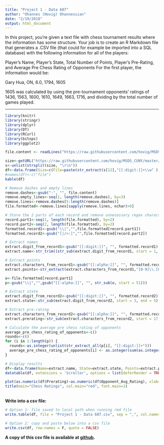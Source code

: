```yaml
---
title: "Project 1 - Data 607"
author: "Ohannes (Hovig) Ohannessian"
date: "2/19/2018"
output: html_document
---
```

<div class='alert alert-info'>
In this project, you’re given a text file with chess tournament results where the information has some structure. 
Your job is to create an R Markdown file that generates a .CSV file (that could for example be imported into a SQL
database) with the following information for all of the players:

Player’s Name, Player’s State, Total Number of Points, Player’s Pre-Rating, and Average Pre Chess Rating of Opponents
For the first player, the information would be:

Gary Hua, ON, 6.0, 1794, 1605

1605 was calculated by using the pre-tournament opponents’ ratings of 1436, 1563, 1600, 1610, 1649, 1663, 1716, and 
dividing by the total number of games played.
</div>
* * *

```r
library(knitr)
library(stringr)
library(dplyr)
library(DT)
library(RCurl)
library(bitops)
library(ggplot2)
```

```r
file.content <- readLines("https://raw.githubusercontent.com/hovig/MSDS_CUNY/master/Data607/Project1/tournamentinfo.txt", warn = FALSE)
```

```r
size<-getURL("https://raw.githubusercontent.com/hovig/MSDS_CUNY/master/Data607/Project1/tournamentinfo.txt", nobody=1L, header=1L)
s<-unlist(strsplit(size, "\r\n"))
df<-data.frame(Size=c(File=paste(str_extract(s[12],"[[:digit:]]+\\w" ),"Bytes")), Length=c(File=paste(length(file.content),"Rows")))
#names(df)<-c("file")
kable(df)
```

```r
# Remove dashes and empty lines
remove.dashes<-gsub("-", "", file.content)
remove.empty_lines<-seq(1, length(remove.dashes), by=3)
remove.lines<-remove.dashes[5:length(remove.dashes)]
file.formatted<-remove.lines[sapply(remove.lines, nchar)>0]

# Store the 2 parts of each record and remove unnecessary regex characters
record.part1<-seq(1, length(file.formatted), by=2)
record.part2<-seq(2, length(file.formatted), by=2)
formatted.record1<-gsub("\\|","",file.formatted[record.part1])
formatted.record2<-gsub("[|/>:]","",file.formatted[record.part2])
```

```r
# Extract names
extract.digit_from_record1<-gsub("[[:digit:]]", "", formatted.record1)
extract.name<-str_trim((str_sub(extract.digit_from_record1, start = 1, end = 35)))

# Extract points
extract.characters_from_record1<-gsub("[[:alpha:]]", "", formatted.record1)
extract.points<-str_extract(extract.characters_from_record1,"[0-9]\\.[0-9]")

o<-file.formatted[record.part1]
p<-gsub("\\|","",gsub("[[:alpha:]]", "", str_sub(o, start = 51)))

# Extract state
extract.digit_from_record2<-gsub("[[:digit:]]", "", formatted.record2)
extract.state<-str_sub(extract.digit_from_record2, start = 3, end = 5)

# Extract pre-rating
extract.characters_from_record2<-gsub("[[:alpha:]]", "", formatted.record2)
extract.prerating<-str_sub(extract.characters_from_record2, start = 17, end = 20)

# Calculate the average pre chess rating of opponents
average_pre_chess_rating_of_opponents<-c()
rounds<-c()
for (i in 1:length(p)) {
  rounds<-as.integer(unlist(str_extract_all(p[i], "[[:digit:]]+")))
  average_pre_chess_rating_of_opponents[i] <- as.integer(sum(as.integer(unlist(extract.prerating[rounds])))/length(rounds))
}
```

```r
# Display results
df<-data.frame(Name=extract.name, State=extract.state, Points=extract.points, Prerating=extract.prerating, Opponent_Avg_Rating=average_pre_chess_rating_of_opponents, stringsAsFactors = FALSE)
datatable(df, extensions = 'Scroller', options = list(deferRender = TRUE, scrollY = 200, scroller = TRUE))
```
```r
plot(as.numeric(df$Prerating)~as.numeric(df$Opponent_Avg_Rating), xlab="Prerating", ylab="Opponent_Avg_Rating", xlim=c(800,1800), ylim=c(1100,1800), col="blue")
title(main="Chess Ratings", col.main="red", font.main=1)
```

<br><div class='alert alert-info'><b>Write into a csv file:</b></div>
```r
# Option 1: file saved to local path when running rmd file
write.table(df, file = "Project 1 - Data 607.csv", sep = ",", col.names = T, row.names = F, quote = FALSE)

# Option 2: copy and paste below into a csv file
write.csv(df, row.names = F, quote = FALSE)
```
<div class='alert alert-info'><b>A copy of this csv file is available at <a href="https://raw.githubusercontent.com/hovig/MSDS_CUNY/master/Data607/Project1/Project%201%20-%20Data%20607.csv" target="_blank">github</a>.</b></div>
